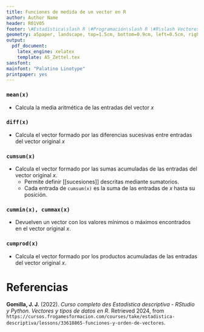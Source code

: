```yaml
---
title: Funciones de medida de un vector en R
author: Author Name
header: R01V05
footer: \#Estadística\slash R \#Programación\slash R \#R\slash Vectores
geometry: a5paper, landscape, top=1.5cm, bottom=0.9cm, left=0.5cm, right=0.5cm, headsep = 0.5cm, footskip = 12pt
output:
  pdf_document:
    latex_engine: xelatex
    template: A5_Zettel.tex
sansfont: 
mainfont: "Palatino Linotype"
printpaper: yes
---
```

### ```mean(x)```
- Calcula la media aritmética de las entradas del vector $x$

### ```diff(x)```
- Calcula el vector formado por las diferencias sucesivas entre entradas del vector original $x$

### ```cumsum(x)```
- Calcula el vector formado por las sumas acumuladas de las entradas del vector original $x$.
  - Permite definir [[sucesiones]] descritas mediante sumatorios.
  - Cada entrada de ``cumsum(x)`` es la suma de las entradas de $x$ hasta su posición.
	
### ```cummin(x), cummax(x)```
- Devuelven un vector con los valores mínimos o máximos encontrados en el vector original $x$.

### ```cumprod(x)```
- Calcula el vector formado por los productos acumuladas de las entradas del vector original $x$.

\pagebreak

# Referencias

**Gomilla, J. J.** (2022). _Curso completo des Estadística descriptiva - RStudio y Python. Vectores y tipos de datos en R_. Retrieved 2024, from <code style="word-wrap: break-word;">https://cursos.frogamesformacion.com/courses/take/estadistica-descriptiva/lessons/33618865-funciones-y-orden-de-vectores</code>.